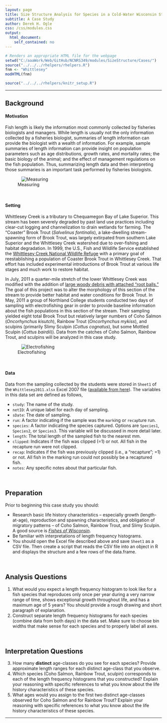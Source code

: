 ```yaml
---
layout: page
title: Size Structure Analysis for Species in a Cold-Water Wisconsin Stream
subtitle: A Case Study
author: Derek H. Ogle
css: /css/modules.css
output:
  html_document:
    self_contained: no
---
```


```r
# Renders an appropriate HTML file for the webpage
setwd("C:/aaaWork/Web/GitHub/NCNRS349/modules/SizeStructure/Cases/")
source("../../../rhelpers/rhelpers.R")
fnm <- "Whittlesey"
modHTML(fnm)
```

```r
source("../../../rhelpers/knitr_setup.R")
```

----

## Background

#### Motivation

Fish length is likely the information most commonly collected by fisheries biologists and managers.  While length is usually not the only information collected by a fisheries biologist, summaries of length information can provide the biologist with a wealth of information.  For example, sample summaries of length information can provide insight on population parameters such as age distributions, growth rates, and mortality rates; the basic biology of the animal; and the effect of management regulations on the fish population.  Thus, summarizing length data and then interpreting those summaries is an important task performed by fisheries biologists.

![Measuring](Measure.jpg)

\ 

#### Setting

Whittlesey Creek is a tributary to Chequamegon Bay of Lake Superior.  This stream has been severely degraded by past land use practices including clear-cut logging and channelization to drain wetlands for farming.  The "Coaster" Brook Trout (*Salvelinus fontinalis*), a lake-dwelling stream-spawning form of Brook Trout, was largely extirpated from southern Lake Superior and the Whittlesey Creek watershed due to over-fishing and habitat degradation.  In 1999, the U.S., Fish and Wildlife Service established the [Whittlesey Creek National Wildlife Refuge](http://www.fws.gov/refuge/whittlesey_creek/) with a primary goal of reestablishing a population of Coaster Brook Trout in Whittlesey Creek.  That effort has included experimental introductions of Brook Trout at various life stages and much work to restore habitat.

In July, 2011 a quarter-mile stretch of the lower Whittlesey Creek was modified with the addition of [large woody debris with attached "root balls."](http://www.fondriest.com/news/natural-stream-restoration-rebuilds-habitats-in-great-lakes-basin.htm)  The goal of this project was to alter the morphology of this section of the stream to provide better habitat and water conditions for Brook Trout.  In May, 2011 a group of Northland College students conducted two days of sampling with electrofishing gear in order to provide baseline information about the fish populations in this section of the stream.  Their sampling yielded eight total Brook Trout but relatively larger numbers of Coho Salmon (*Oncorhynchus kisutch*), Rainbow Trout (*Oncorhynchus mykiss*), and sculpins (primarily Slimy Sculpin (*Cottus cognatus*), but some Mottled Sculpin (*Cottus bairdii*)).  Data from the catches of Coho Salmon, Rainbow Trout, and sculpins will be analyzed in this case study.

![Electrofishing](EFish.jpg)

\ 

#### Data

Data from the sampling collected by the students were stored in `Sheet1` of the `Whittlesey2011.xlsx` Excel 2007 file ([available from here](Whittlesey2011.xlsx)).    The variables in this data set are defined as follows,

* `study`: The name of the study.
* `netID`: A unique label for each day of sampling.
* `sDate`: The date of sampling.
* `run`: A factor indicating if the sample was the `mark`ing or `recap`ture run.
* `species`: A factor indicating the species captured.  Options are `Species1`, `Species2`, or `Species3`.  This variable will be discussed in more detail later.
* `length`: The total length of the sampled fish to the nearest mm.
* `clipped`: Indicates if the fish was clipped (=1) or not.  All fish in the recapture run were not clipped.
* `recap`: Indicates if the fish was previously clipped (i.e., a "recapture"; =1) or not.  All fish in the marking run could not possibly be a recaptured fish.
* `notes`: Any specific notes about that particular fish.

\ 

## Preparation

Prior to beginning this case study you should:

* Research basic life history characteristics -- especially growth (length-at-age), reproduction and spawning characteristics, and obligation of migratory patterns -- of Coho Salmon, Rainbow Trout, and Slimy Sculpin.  A good source is [*Fishes of Wisconsin*](http://digital.library.wisc.edu/1711.dl/EcoNatRes.FishesWI).
* Be familiar with interpretations of length frequency histograms.
* You should open the Excel file described above and save `Sheet1` as a CSV file.  Then create a script that reads the CSV file into an object in R and displays the structure and a few rows of the data.frame.

\ 

## Analysis Questions

<ol>
  <li>What would you expect a length frequency histogram to look like for a fish species that reproduces only once per year during a very narrow range of time, shows exceptional growth throughout life, and has a maximum age of 5 years?  You should provide a rough drawing and short paragraph of explanation.</li>
  <li>Construct separate length frequency histograms for each species (combine data from both days) in the data set.  Make sure to choose bin widths that make sense for each species and to properly label all axes.</li>
</ol>

\ 

## Interpretation Questions

<ol start="3">
  <li>How many **distinct** age-classes do you see for each species?  Provide approximate length ranges for each distinct age-class that you observe.</li>
  <li>Which species (Coho Salmon, Rainbow Trout, sculpin) corresponds to each of the length frequency histograms that you constructed?  Explain your reasoning with specific references to what you know about the life history characteristics of these species.</li>
  <li>What ages would you assign to the first two distinct age-classes observed for Coho Salmon and for Rainbow Trout?  Explain your reasoning with specific references to what you know about the life history characteristics of these species.</li>
</ol>

----


<style>
img[alt="Electrofishing"], img[alt="Measuring"] { 
  max-width: 400px; 
  display: block;
  margin: 0 auto;
}
</style>

